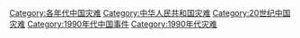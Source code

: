 [[Category:各年代中国灾难|Category:各年代中国灾难]]
[[Category:中华人民共和国灾难|Category:中华人民共和国灾难]]
[[Category:20世纪中国灾难|Category:20世纪中国灾难]]
[[Category:1990年代中国事件|Category:1990年代中国事件]]
[[Category:1990年代灾难|Category:1990年代灾难]]